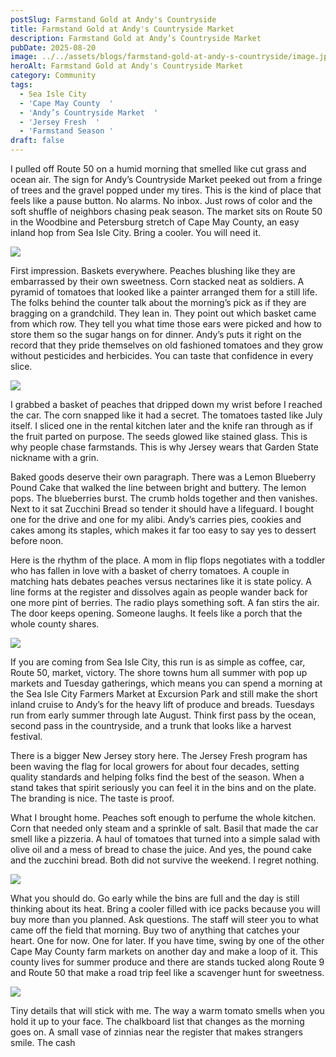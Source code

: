 ```yaml
---
postSlug: Farmstand Gold at Andy's Countryside
title: Farmstand Gold at Andy's Countryside Market
description: Farmstand Gold at Andy’s Countryside Market
pubDate: 2025-08-20
image: ../../assets/blogs/farmstand-gold-at-andy-s-countryside/image.jpg
heroAlt: Farmstand Gold at Andy's Countryside Market
category: Community
tags:
  - Sea Isle City
  - 'Cape May County  '
  - 'Andy’s Countryside Market  '
  - 'Jersey Fresh  '
  - 'Farmstand Season '
draft: false
---
```

I pulled off Route 50 on a humid morning that smelled like cut grass and ocean air. The sign for Andy’s Countryside Market peeked out from a fringe of trees and the gravel popped under my tires. This is the kind of place that feels like a pause button. No alarms. No inbox. Just rows of color and the soft shuffle of neighbors chasing peak season. The market sits on Route 50 in the Woodbine and Petersburg stretch of Cape May County, an easy inland hop from Sea Isle City. Bring a cooler. You will need it.

![](../../assets/blogs/farmstand-gold-at-andy-s-countryside/IMG_1898-1.jpg)

First impression. Baskets everywhere. Peaches blushing like they are embarrassed by their own sweetness. Corn stacked neat as soldiers. A pyramid of tomatoes that looked like a painter arranged them for a still life. The folks behind the counter talk about the morning’s pick as if they are bragging on a grandchild. They lean in. They point out which basket came from which row. They tell you what time those ears were picked and how to store them so the sugar hangs on for dinner. Andy’s puts it right on the record that they pride themselves on old fashioned tomatoes and they grow without pesticides and herbicides. You can taste that confidence in every slice.

![](../../assets/blogs/farmstand-gold-at-andy-s-countryside/IMG_1895-6.jpg)

I grabbed a basket of peaches that dripped down my wrist before I reached the car. The corn snapped like it had a secret. The tomatoes tasted like July itself. I sliced one in the rental kitchen later and the knife ran through as if the fruit parted on purpose. The seeds glowed like stained glass. This is why people chase farmstands. This is why Jersey wears that Garden State nickname with a grin.

Baked goods deserve their own paragraph. There was a Lemon Blueberry Pound Cake that walked the line between bright and buttery. The lemon pops. The blueberries burst. The crumb holds together and then vanishes. Next to it sat Zucchini Bread so tender it should have a lifeguard. I bought one for the drive and one for my alibi. Andy’s carries pies, cookies and cakes among its staples, which makes it far too easy to say yes to dessert before noon.

Here is the rhythm of the place. A mom in flip flops negotiates with a toddler who has fallen in love with a basket of cherry tomatoes. A couple in matching hats debates peaches versus nectarines like it is state policy. A line forms at the register and dissolves again as people wander back for one more pint of berries. The radio plays something soft. A fan stirs the air. The door keeps opening. Someone laughs. It feels like a porch that the whole county shares.

![](../../assets/blogs/farmstand-gold-at-andy-s-countryside/IMG_1896-3.jpg)

If you are coming from Sea Isle City, this run is as simple as coffee, car, Route 50, market, victory. The shore towns hum all summer with pop up markets and Tuesday gatherings, which means you can spend a morning at the Sea Isle City Farmers Market at Excursion Park and still make the short inland cruise to Andy’s for the heavy lift of produce and breads. Tuesdays run from early summer through late August. Think first pass by the ocean, second pass in the countryside, and a trunk that looks like a harvest festival.

There is a bigger New Jersey story here. The Jersey Fresh program has been waving the flag for local growers for about four decades, setting quality standards and helping folks find the best of the season. When a stand takes that spirit seriously you can feel it in the bins and on the plate. The branding is nice. The taste is proof.

What I brought home. Peaches soft enough to perfume the whole kitchen. Corn that needed only steam and a sprinkle of salt. Basil that made the car smell like a pizzeria. A haul of tomatoes that turned into a simple salad with olive oil and a mess of bread to chase the juice. And yes, the pound cake and the zucchini bread. Both did not survive the weekend. I regret nothing.

![](../../assets/blogs/farmstand-gold-at-andy-s-countryside/IMG_1894-5.jpg)

What you should do. Go early while the bins are full and the day is still thinking about its heat. Bring a cooler filled with ice packs because you will buy more than you planned. Ask questions. The staff will steer you to what came off the field that morning. Buy two of anything that catches your heart. One for now. One for later. If you have time, swing by one of the other Cape May County farm markets on another day and make a loop of it. This county lives for summer produce and there are stands tucked along Route 9 and Route 50 that make a road trip feel like a scavenger hunt for sweetness.

![](../../assets/blogs/farmstand-gold-at-andy-s-countryside/IMG_1893-4.jpg)

Tiny details that will stick with me. The way a warm tomato smells when you hold it up to your face. The chalkboard list that changes as the morning goes on. A small vase of zinnias near the register that makes strangers smile. The cash
